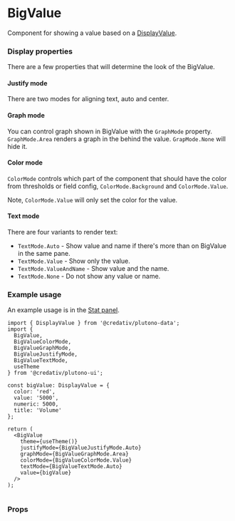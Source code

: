
<Meta title="MDX|BigValue" component={BigValue} />

# BigValue
Component for showing a value based on a [DisplayValue](https://grafana.com/docs/grafana/latest/packages_api/data/displayvalue/#displayvalue-interface).

### Display properties
There are a few properties that will determine the look of the BigValue.

#### Justify mode
There are two modes for aligning text, auto and center.

#### Graph mode
You can control graph shown in BigValue with the `GraphMode` property. `GraphMode.Area` renders a
graph in the behind the value. `GrapMode.None` will hide it.

#### Color mode
`ColorMode` controls which part of the component that should have the color from thresholds or field config,
`ColorMode.Background` and `ColorMode.Value`.

Note, `ColorMode.Value` will only set the color for the value.

#### Text mode
There are four variants to render text:

 * `TextMode.Auto` - Show value and name if there's more than on BigValue in the same pane.
 * `TextMode.Value` - Show only the value.
 * `TextMode.ValueAndName` - Show value and the name.
 * `TextMode.None` - Do not show any value or name.



### Example usage
An example usage is in the [Stat panel](https://grafana.com/docs/grafana/latest/panels/visualizations/stat-panel/).

```tsx
import { DisplayValue } from '@credativ/plutono-data';
import {
  BigValue,
  BigValueColorMode,
  BigValueGraphMode,
  BigValueJustifyMode,
  BigValueTextMode,
  useTheme
} from '@credativ/plutono-ui';

const bigValue: DisplayValue = {
  color: 'red',
  value: '5000',
  numeric: 5000,
  title: 'Volume'
};

return (
  <BigValue
    theme={useTheme()}
    justifyMode={BigValueJustifyMode.Auto}
    graphMode={BigValueGraphMode.Area}
    colorMode={BigValueColorMode.Value}
    textMode={BigValueTextMode.Auto}
    value={bigValue}
  />
);


```
### Props
<Props of={BigValue} />
